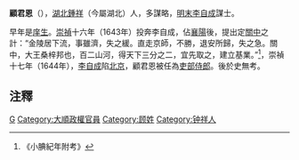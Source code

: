 '''顧君恩'''（{{bd|?||?||}}），[[湖北|湖北]][[鍾祥|鍾祥]]（今屬湖北）人，多謀略，[[明末|明末]][[李自成|李自成]]謀士。

早年是[[庠生|庠生]]。[[崇禎|崇禎]]十六年（1643年）投奔李自成，佔[[襄陽|襄陽]]後，提出定[[關中|關中]]之計：“金陵居下流，事雖濟，失之緩。直走京師，不勝，退安所歸，失之急。關中，大王桑梓邦也，百二山河，得天下三分之二，宜先取之，建立基業。”<ref>《小腆紀年附考》</ref>，崇禎十七年（1644年），[[李自成|李自成]]陷[[北京|北京]]，顧君恩被任為[[吏部侍郎|吏部侍郎]]。後於史無考。

==注釋==
<references/>
[[Category:明朝民变人物|G]]
[[Category:大順政權官員|Category:大順政權官員]]
[[Category:顾姓|Category:顾姓]]
[[Category:钟祥人|Category:钟祥人]]